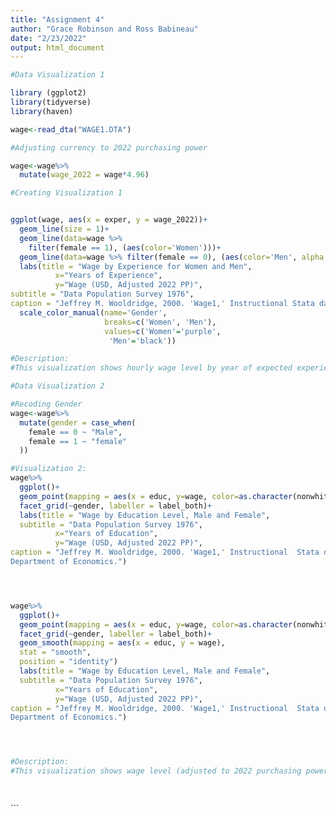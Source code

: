```yaml
---
title: "Assignment 4"
author: "Grace Robinson and Ross Babineau"
date: "2/23/2022"
output: html_document
---
```


```r
#Data Visualization 1

library (ggplot2)
library(tidyverse)
library(haven)

wage<-read_dta("WAGE1.DTA")

#Adjusting currency to 2022 purchasing power

wage<-wage%>%
  mutate(wage_2022 = wage*4.96)

#Creating Visualization 1


ggplot(wage, aes(x = exper, y = wage_2022))+ 
  geom_line(size = 1)+
  geom_line(data=wage %>% 
    filter(female == 1), (aes(color='Women')))+
  geom_line(data=wage %>% filter(female == 0), (aes(color='Men', alpha = 0.5)))+
  labs(title = "Wage by Experience for Women and Men",
          x="Years of Experience",
          y="Wage (USD, Adjusted 2022 PP)",
subtitle = "Data Population Survey 1976",
caption = "Jeffrey M. Wooldridge, 2000. 'Wage1,' Instructional Stata datasets for econometrics wage1, Boston College Department of Economics.")+
  scale_color_manual(name='Gender',
                     breaks=c('Women', 'Men'),
                     values=c('Women'='purple',
                      'Men'='black'))

#Description:
#This visualization shows hourly wage level by year of expected experience for both men and women. Women are represented by the purple line, while men are represented by the black line. The disparity between wage earned by men and women is observed at almost every level of experience, with exceptions near 1, 7 and 12 years of experience.


```
```r

#Data Visualization 2

#Recoding Gender
wage<-wage%>%
  mutate(gender = case_when(
    female == 0 ~ "Male",
    female == 1 ~ "female"
  ))

#Visualization 2:
wage%>%
  ggplot()+
  geom_point(mapping = aes(x = educ, y=wage, color=as.character(nonwhite)))+
  facet_grid(~gender, labeller = label_both)+
  labs(title = "Wage by Education Level, Male and Female",
  subtitle = "Data Population Survey 1976",
          x="Years of Education",
          y="Wage (USD, Adjusted 2022 PP)",
caption = "Jeffrey M. Wooldridge, 2000. 'Wage1,' Instructional  Stata datasets for econometrics wage1, Boston College   
Department of Economics.")




wage%>%
  ggplot()+
  geom_point(mapping = aes(x = educ, y=wage, color=as.character(nonwhite)))+
  facet_grid(~gender, labeller = label_both)+
  geom_smooth(mapping = aes(x = educ, y = wage),
  stat = "smooth",
  position = "identity")
  labs(title = "Wage by Education Level, Male and Female",
  subtitle = "Data Population Survey 1976",
          x="Years of Education",
          y="Wage (USD, Adjusted 2022 PP)",
caption = "Jeffrey M. Wooldridge, 2000. 'Wage1,' Instructional  Stata datasets for econometrics wage1, Boston College   
Department of Economics.")




#Description:
#This visualization shows wage level (adjusted to 2022 purchasing power) by education level for both men and women. The facet grid function was used to compare returns to education between men and women. For both genders, wage level generally increases as years of education increases, which is supported by the line of best fit. The highest educated men earn higher wages than the highest educated women, however. Additionally, non-white individuals are represented in blue, while white individuals are represented in orange. Among the highest educated individuals, the highest earners are white. 

  

```


```

